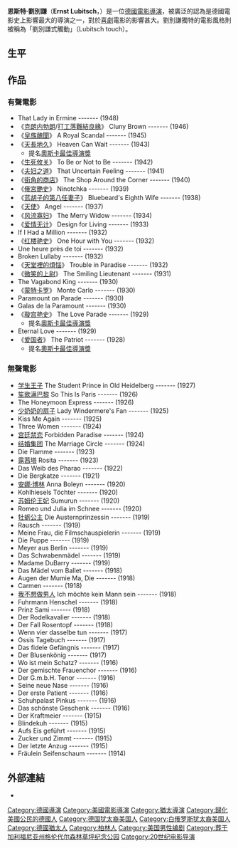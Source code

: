 {{noteTA
|G1=Movie}}
{{Infobox entertainer
| type = 導演
| image = Ernst_Lubitsch_01.jpg
| imagesize = 
| birth_date = {{birth date|1892|1|28|mf=y}}
| birth_place = {{flag|德意志帝国}}[[柏林|柏林]] 
| death_date = {{death date and age|1947|11|30|1892|1|28|mf=y}}
| death_place = {{USA}}[[加利福尼亞州|加利福尼亞州]][[好萊塢|好萊塢]]
| spouse = {{marriage|Helene Kraus|1922|1930}}<br>{{marriage|Vivian Gaye|1935|1944}}
| children = Nicola Lubitsch
| academyawards = '''[[奧斯卡榮譽獎|奧斯卡榮譽獎]]'''<br>1947年 For his distinguished contributions to the art of the motion picture
}}
'''恩斯特·劉別謙'''（'''Ernst Lubitsch'''，{{bd|1892年|1月28日|1947年|11月30日|catIdx=L}}）是一位[[德國|德國]][[電影|電影]][[導演|導演]]，被廣泛的認為是德國電影史上影響最大的導演之一，對於[[喜劇|喜劇]]電影的影響甚大。劉別謙獨特的電影風格則被稱為「劉別謙式觸動」（Lubitsch touch）。

==生平==

==作品==
===有聲電影===
*That Lady in Ermine ------- (1948)
*《[[克朗内勃朗|克朗内勃朗]]/[[打工落難結良緣|打工落難結良緣]]》  Cluny Brown ------- (1946)
*《[[皇族醜聞|皇族醜聞]]》 A Royal Scandal ------- (1945)
*《[[天堂可待|天長地久]]》 Heaven Can Wait ------- (1943)
** 提名[[奧斯卡最佳導演獎|奧斯卡最佳導演獎]]
*《[[生死攸关|生死攸关]]》  To Be or Not to Be ------- (1942)
*《[[夫妇之道|夫妇之道]]》  That Uncertain Feeling ------- (1941)
*《[[街角的商店|街角的商店]]》 The Shop Around the Corner ------- (1940)
*《[[俄宮艷史|俄宮艷史]]》  Ninotchka ------- (1939)
*《[[蓝胡子的第八任妻子|蓝胡子的第八任妻子]]》  Bluebeard's Eighth Wife ------- (1938)
*《[[天使_(1937年電影)|天使]]》  Angel ------- (1937)
*《[[风流寡妇|风流寡妇]]》  The Merry Widow ------- (1934)
*《[[爱情无计|爱情无计]]》  Design for Living ------- (1933)
*If I Had a Million ------- (1932)
*《[[红楼艳史|红楼艳史]]》  One Hour with You ------- (1932)
*Une heure près de toi ------- (1932)
*Broken Lullaby ------- (1932)
*《[[天堂裡的煩惱|天堂裡的煩惱]]》  Trouble in Paradise ------- (1932)
*《[[微笑的上尉|微笑的上尉]]》  The Smiling Lieutenant ------- (1931)
*The Vagabond King ------- (1930)
*《[[蒙特卡罗|蒙特卡罗]]》  Monte Carlo ------- (1930)
*Paramount on Parade ------- (1930)
*Galas de la Paramount ------- (1930)
*《[[璇宫艳史|璇宫艳史]]》  The Love Parade ------- (1929)
** 提名[[奧斯卡最佳導演獎|奧斯卡最佳導演獎]]
*Eternal Love ------- (1929)
*《[[爱国者|爱国者]]》  The Patriot ------- (1928)
** 提名[[奧斯卡最佳導演獎|奧斯卡最佳導演獎]]

===無聲電影===
*[[学生王子|学生王子]] The Student Prince in Old Heidelberg ------- (1927)
*[[笙歌满巴黎|笙歌满巴黎]] So This Is Paris ------- (1926)
*The Honeymoon Express ------- (1926)
*[[少奶奶的扇子|少奶奶的扇子]] Lady Windermere's Fan ------- (1925)
*Kiss Me Again ------- (1925)
*Three Women ------- (1924)
*[[宫廷禁恋|宫廷禁恋]] Forbidden Paradise ------- (1924)
*[[结婚集团|结婚集团]] The Marriage Circle ------- (1924)
*Die Flamme ------- (1923)
*[[露茜塔|露茜塔]] Rosita ------- (1923)
*Das Weib des Pharao ------- (1922)
*Die Bergkatze ------- (1921)
*[[安娜·博林|安娜·博林]] Anna Boleyn ------- (1920)
*Kohlhiesels Töchter ------- (1920)
*[[苏姆伦王妃|苏姆伦王妃]] Sumurun ------- (1920)
*Romeo und Julia im Schnee ------- (1920)
*[[牡蛎公主|牡蛎公主]] Die Austernprinzessin ------- (1919)
*Rausch ------- (1919)
*Meine Frau, die Filmschauspielerin ------- (1919)
*Die Puppe ------- (1919)
*Meyer aus Berlin ------- (1919)
*Das Schwabenmädel ------- (1919)
*Madame DuBarry ------- (1919)
*Das Mädel vom Ballet ------- (1918)
*Augen der Mumie Ma, Die ------- (1918)
*Carmen ------- (1918)
*[[我不想做男人|我不想做男人]] Ich möchte kein Mann sein ------- (1918)
*Fuhrmann Henschel ------- (1918)
*Prinz Sami ------- (1918)
*Der Rodelkavalier ------- (1918)
*Der Fall Rosentopf ------- (1918)
*Wenn vier dasselbe tun ------- (1917)
*Ossis Tagebuch ------- (1917)
*Das fidele Gefängnis ------- (1917)
*Der Blusenkönig ------- (1917)
*Wo ist mein Schatz? ------- (1916)
*Der gemischte Frauenchor ------- (1916)
*Der G.m.b.H. Tenor ------- (1916)
*Seine neue Nase ------- (1916)
*Der erste Patient ------- (1916)
*Schuhpalast Pinkus ------- (1916)
*Das schönste Geschenk ------- (1916)
*Der Kraftmeier ------- (1915)
*Blindekuh ------- (1915)
*Aufs Eis geführt ------- (1915)
*Zucker und Zimmt ------- (1915)
*Der letzte Anzug ------- (1915)
*Fräulein Seifenschaum ------- (1914)

==外部連結==
* {{imdb name|id=0523932|name=Ernst Lubitsch}}

{{奧斯卡榮譽獎}}

{{DEFAULTSORT:Lubitsch, Ernst}}
[[Category:德國導演|Category:德國導演]]
[[Category:美國電影導演|Category:美國電影導演]]
[[Category:猶太導演|Category:猶太導演]]
[[Category:歸化美國公民的德國人|Category:歸化美國公民的德國人]]
[[Category:德国犹太裔美国人|Category:德国犹太裔美国人]]
[[Category:白俄罗斯犹太裔美国人|Category:白俄罗斯犹太裔美国人]]
[[Category:德國猶太人|Category:德國猶太人]]
[[Category:柏林人|Category:柏林人]]
[[Category:美国男性编剧|Category:美国男性编剧]]
[[Category:葬于加利福尼亚州格伦代尔森林草坪纪念公园|Category:葬于加利福尼亚州格伦代尔森林草坪纪念公园]]
[[Category:20世纪电影导演|Category:20世纪电影导演]]